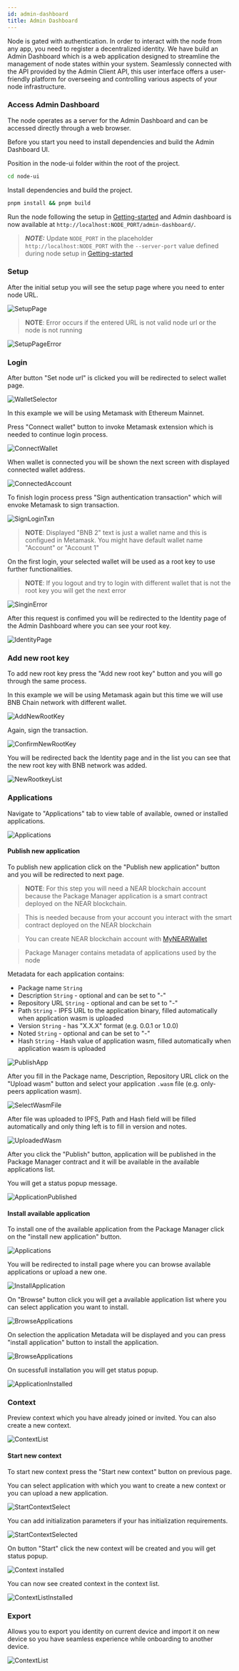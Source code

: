 ```yaml
---
id: admin-dashboard
title: Admin Dashboard
---
```


Node is gated with authentication. In order to interact with the node from any
app, you need to register a decentralized identity. We have build an Admin
Dashboard which is a web application designed to streamline the management of
node states within your system. Seamlessly connected with the API provided by
the Admin Client API, this user interface offers a user-friendly platform for
overseeing and controlling various aspects of your node infrastructure.

### Access Admin Dashboard

The node operates as a server for the Admin Dashboard and can be accessed directly through a web browser.

Before you start you need to install dependencies and build the Admin Dashboard UI.

Position in the node-ui folder within the root of the project.

```bash title="Terminal"
cd node-ui
```

Install dependencies and build the project.

```bash title="Terminal"
pnpm install && pnpm build
```

Run the node following the setup in [Getting-started](./01-setup.mdx) and Admin dashboard is now 
available at `http://localhost:NODE_PORT/admin-dashboard/`.

> **_NOTE:_** Update `NODE_PORT` in the placeholder `http://localhost:NODE_PORT`
> with the `--server-port` value defined during node setup in
> [Getting-started](./01-setup.mdx)

### Setup

After the initial setup you will see the setup page where you need to enter node URL. 

![SetupPage](/admin-dashboard-functions/1setup-node-url.png)

> **NOTE**: Error occurs if the entered URL is not valid node url or the node is not running

![SetupPageError](/admin-dashboard-functions/setup-node-url-error.png)

### Login

After button "Set node url" is clicked you will be redirected to select wallet page.

![WalletSelector](/admin-dashboard-functions/2select-wallet.png)

In this example we will be using Metamask with Ethereum Mainnet.

Press "Connect wallet" button to invoke Metamask extension which is needed to continue login process.

![ConnectWallet](/admin-dashboard-functions/3connect-wallet.png)

When wallet is connected you will be shown the next screen with displayed connected wallet address.

![ConnectedAccount](/admin-dashboard-functions/4logged-in-acc.png)

To finish login process press "Sign authentication transaction" which will envoke Metamask to sign transaction.

![SignLoginTxn](/admin-dashboard-functions/5metamask-sign-msg-login.png)

> **NOTE**: Displayed "BNB 2" text is just a wallet name and this is configued in Metamask. You might have default wallet name "Account" or "Account 1"

On the first login, your selected wallet will be used as a root key to use further functionalities.

> **NOTE**: If you logout and try to login with different wallet that is not the root key you will get the next error

![SinginError](/admin-dashboard-functions/7no-root-key-login.png)

After this request is confimed you will be redirected to the Identity page of the Admin Dashboard where you can see your root key.

![IdentityPage](/admin-dashboard-functions/6identity.png)


### Add new root key

To add new root key press the "Add new root key" button and you will go through the same process.

In this example we will be using Metamask again but this time we will use BNB Chain network with different wallet.

![AddNewRootKey](/admin-dashboard-functions/8add-new-root-key.png)

Again, sign the transaction.

![ConfirmNewRootKey](/admin-dashboard-functions/9add-root-key-txn.png)

You will be redirected back the Identity page and in the list you can see that the new root key with BNB network was added.

![NewRootkeyList](/admin-dashboard-functions/10new-root-key-added.png)

### Applications

Navigate to "Applications" tab to view table of available, owned or installed applications.

![Applications](/admin-dashboard-functions/12applications.png)

#### Publish new application

To publish new application click on the "Publish new application" button and you will be redirected to next page.


> **NOTE**: For this step you will need a NEAR blockchain account because the Package Manager application is a smart contract 
deployed on the NEAR blockchain.

> This is needed because from your account you interact with the smart contract deployed on the NEAR blockchain

> You can create NEAR blockchain account with  [MyNEARWallet](https://testnet.mynearwallet.com/)

> Package Manager contains metadata of applications used by the node

Metadata for each application contains:
 - Package name `String`
 - Description `String` - optional and can be set to "-"
 - Repository URL `String` - optional and can be set to "-"
 - Path `String` - IPFS URL to the application binary, filled automatically when application wasm is uploaded
 - Version `String` - has "X.X.X" format (e.g. 0.0.1 or 1.0.0)
 - Noted `String` - optional and can be set to "-"
 - Hash `String` - Hash value of application wasm, filled automatically when application wasm is uploaded

![PublishApp](/admin-dashboard-functions/13upload-new-app.png)

After you fill in the Package name, Description, Repository URL click on the "Upload wasm" button and select your application `.wasm` file (e.g. only-peers application wasm).

![SelectWasmFile](/admin-dashboard-functions/13select-wasm.png)

After file was uploaded to IPFS, Path and Hash field will be filled automatically and only thing left is to fill in version and notes.

![UploadedWasm](/admin-dashboard-functions/13filled-in-fields.png)

After you click the "Publish" button, application will be published in the Package Manager contract and it will be available in the available applications list.

You will get a status popup message.

![ApplicationPublished](/admin-dashboard-functions/13published-application.png)

#### Install available application

To install one of the available application from the Package Manager click on the "install new application" button.

![Applications](/admin-dashboard-functions/12applications.png)

You will be redirected to install page where you can browse available applications or upload a new one.

![InstallApplication](/admin-dashboard-functions/14install-application.png)

On "Browse" button click you will get a available application list where you can select application you want to install.

![BrowseApplications](/admin-dashboard-functions/14browse-applications.png)

On selection the application Metadata will be displayed and you can press "install application" button to install the application.

![BrowseApplications](/admin-dashboard-functions/15install-application.png)

On sucessfull installation you will get status popup.

![ApplicationInstalled](/admin-dashboard-functions/16application-installed.png)

### Context

Preview context which you have already joined or invited. You can also create a new context.

![ContextList](/admin-dashboard-functions/18context-list.png)

#### Start new context 

To start new context press the "Start new context" button on previous page.

You can select application with which you want to create a new context or you can upload a new application.

![StartContextSelect](/admin-dashboard-functions/19start-context-select.png)

You can add initialization parameters if your has initialization requirements. 

![StartContextSelected](/admin-dashboard-functions/20start-context-selected.png)

On button "Start" click the new context will be created and you will get status popup.

![Context installed](/admin-dashboard-functions/21context-installed.png)

You can now see created context in the context list.

![ContextListInstalled](/admin-dashboard-functions/22context-list.png)


### Export

Allows you to export you identity on current device and import it on new device
so you have seamless experience while onboarding to another device.

![ContextList](/admin-dashboard-functions/23export-identity.png)
